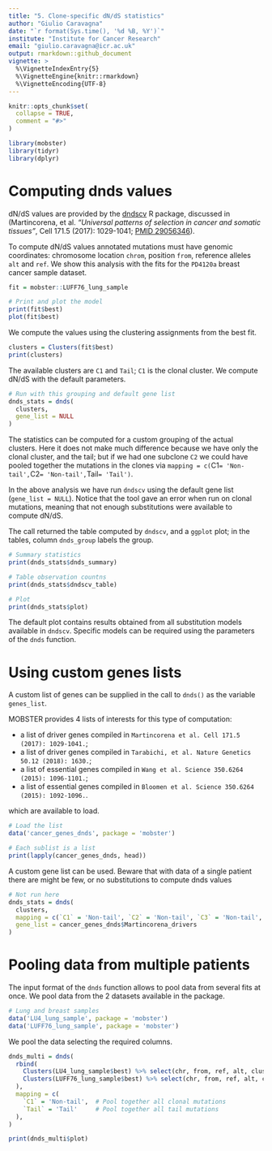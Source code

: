 ```yaml
---
title: "5. Clone-specific dN/dS statistics"
author: "Giulio Caravagna"
date: "`r format(Sys.time(), '%d %B, %Y')`"
institute: "Institute for Cancer Research"
email: "giulio.caravagna@icr.ac.uk"
output: rmarkdown::github_document
vignette: >
  %\VignetteIndexEntry{5}
  %\VignetteEngine{knitr::rmarkdown}
  %\VignetteEncoding{UTF-8}
---
```


```r
knitr::opts_chunk$set(
  collapse = TRUE,
  comment = "#>"
)
```


```r
library(mobster)
library(tidyr)
library(dplyr)
```

# Computing dnds values

dN/dS values are provided by  the [dndscv](https://github.com/im3sanger/dndscv/) R package, discussed in (Martincorena, et al. *"Universal patterns of selection in cancer and somatic tissues"*, Cell 171.5 (2017): 1029-1041; [PMID 29056346](https://www.ncbi.nlm.nih.gov/pubmed/29056346)).

To compute dN/dS values annotated mutations must have genomic coordinates: chromosome location `chrom`, position `from`, reference alleles `alt` and `ref`. We show this analysis with the fits for the `PD4120a` breast cancer sample dataset.

```r
fit = mobster::LUFF76_lung_sample

# Print and plot the model
print(fit$best)
plot(fit$best)
```

We compute the values using the clustering assignments from the best fit.

```r
clusters = Clusters(fit$best)
print(clusters)
```

The available clusters are `C1` and `Tail`; `C1` is the clonal cluster. We compute dN/dS with the default parameters.

```r
# Run with this grouping and default gene list
dnds_stats = dnds(
  clusters,
  gene_list = NULL
)
```

The statistics can  be computed for a custom grouping of the actual clusters. Here it does not make much difference because we have only the clonal cluster, and the tail; but if we had one subclone `C2` we could have pooled together the mutations in the clones via `mapping = c(`C1` = 'Non-tail', `C2` = 'Non-tail', `Tail` = 'Tail')`.

In the above analysis we have run `dndscv` using the default gene list (`gene_list = NULL`).  Notice that the tool gave an error when run on clonal mutations, meaning that not enough substitutions were available to compute dN/dS.

The call returned the table computed by `dndscv`, and a `ggplot` plot; in the tables, column `dnds_group` labels the group.
```r
# Summary statistics
print(dnds_stats$dnds_summary)

# Table observation countns
print(dnds_stats$dndscv_table)

# Plot
print(dnds_stats$plot)
```

The default plot contains results obtained from all substitution models available in `dndscv`. Specific models can be required using the parameters of the `dnds` function.

# Using custom genes lists

A custom list of genes can be supplied in the call to `dnds()` as the variable `genes_list`.

MOBSTER provides 4 lists of interests for this type of computation:

* a list of driver genes compiled in `Martincorena et al. Cell 171.5 (2017): 1029-1041.`;
* a list of driver genes compiled in `Tarabichi, et al. Nature Genetics 50.12 (2018): 1630.`;
* a list of essential genes compiled in `Wang et al. Science 350.6264 (2015): 1096-1101.`;
* a list of essential genes compiled in `Bloomen et al. Science 350.6264 (2015): 1092-1096.`.

which are available to load.

```r
# Load the list
data('cancer_genes_dnds', package = 'mobster')

# Each sublist is a list 
print(lapply(cancer_genes_dnds, head))
```

A custom gene list can be used. Beware that with data of a single patient there are might be few, or no substitutions to compute dnds values
```r
# Not run here
dnds_stats = dnds(
  clusters,
  mapping = c(`C1` = 'Non-tail', `C2` = 'Non-tail', `C3` = 'Non-tail', `Tail` = 'Tail'),
  gene_list = cancer_genes_dnds$Martincorena_drivers
)
```

# Pooling data from multiple patients

The input format of the `dnds` function allows to pool data from several fits at once. We pool data from the 2 datasets available in the package.

```r
# Lung and breast samples
data('LU4_lung_sample', package = 'mobster')
data('LUFF76_lung_sample', package = 'mobster')
```

We pool the data selecting the required columns.

```r
dnds_multi = dnds(
  rbind(
    Clusters(LU4_lung_sample$best) %>% select(chr, from, ref, alt, cluster) %>% mutate(sample = 'LU4'),
    Clusters(LUFF76_lung_sample$best) %>% select(chr, from, ref, alt, cluster) %>% mutate(sample = 'LUFF76')
  ),
  mapping = c(
    `C1` = 'Non-tail',  # Pool together all clonal mutations
    `Tail` = 'Tail'     # Pool together all tail mutations
  ),
)

print(dnds_multi$plot)
```

